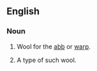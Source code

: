 {{also|abb-wool}}
==English==

===Noun===
{{en-noun|head=[[abb]] [[wool]]|abb wools|-}}

# {{context|uncountable|lang=en}} Wool for the [[abb]] or [[warp]].
# {{context|countable|lang=en}} A type of such wool.